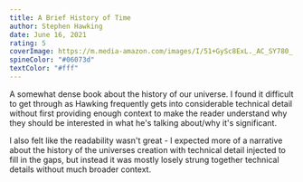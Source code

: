 ```yaml
---
title: A Brief History of Time
author: Stephen Hawking
date: June 16, 2021
rating: 5
coverImage: https://m.media-amazon.com/images/I/51+GySc8ExL._AC_SY780_.jpg
spineColor: "#06073d"
textColor: "#fff"
---
```


A somewhat dense book about the history of our universe. I found it difficult to get through as Hawking frequently gets into considerable technical detail without first providing enough context to make the reader understand why they should be interested in what he's talking about/why it's significant.

I also felt like the readability wasn't great - I expected more of a narrative about the history of the universes creation with technical detail injected to fill in the gaps, but instead it was mostly losely strung together technical details without much broader context.
